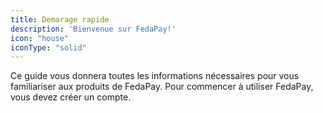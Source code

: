 ```yaml
---
title: Demarage rapide
description: 'Bienvenue sur FedaPay!'
icon: "house"
iconType: "solid"
---
```


Ce guide vous donnera toutes les informations nécessaires pour vous familiariser aux produits de FedaPay. Pour commencer à utiliser FedaPay, vous devez créer un compte.